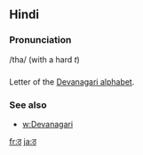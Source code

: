 == Hindi ==

=== Pronunciation ===
/tha/ (with a hard ''t'')

=== ===

Letter of the [[Devanagari alphabet]].

=== See also ===

* [[w:Devanagari]]

[[fr:ठ]]
[[ja:ठ]]
